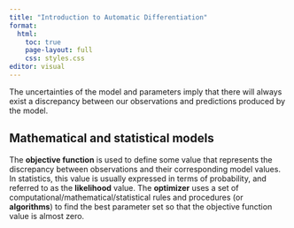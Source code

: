 ```yaml
---
title: "Introduction to Automatic Differentiation"
format:
  html:
    toc: true
    page-layout: full
    css: styles.css
editor: visual
---
```


The uncertainties of the model and parameters imply that there will always exist a discrepancy between our observations and predictions produced by the model.

## Mathematical and statistical models

The **objective function** is used to define some value that represents the discrepancy between observations and their corresponding model values. In statistics, this value is usually expressed in terms of probability, and referred to as the **likelihood** value. The **optimizer** uses a set of computational/mathematical/statistical rules and procedures (or **algorithms**) to find the best parameter set so that the objective function value is almost zero.
